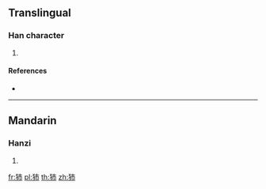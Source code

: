 {{character info/new}}
==Translingual==

===Han character===
{{Han char|rn=94|rad=犬|as=04|sn=7|four=|canj=KHJB}}

# {{defn|Han|sort=犬04}}

====References====
* {{Han ref|kx=0706.240|dkj=20264|dj=1119.170|hdz=21335.050|uh=72BB|ud=29371}}

----

==Mandarin==

===Hanzi===
{{cmn-hanzi|pin=[[bó]] ([[bo2]])|wg=po<sup>2</sup>}}

# {{defn|lang=cmn|sort=犬04}}

[[fr:犻]]
[[pl:犻]]
[[th:犻]]
[[zh:犻]]